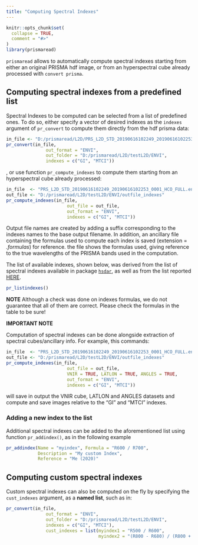 ```yaml
---
title: "Computing Spectral Indexes"
---
```


```r
knitr::opts_chunk$set(
  collapse = TRUE,
  comment = "#>"
)
library(prismaread)
```

`prismaread` allows to automatically compute spectral indexes starting from either an original PRISMA hdf image, or from an hyperspectral cube already processed with `convert prisma`.

## Computing spectral indexes from a predefined list 

Spectral Indexes to be computed can be selected from a list of predefined ones. To do so, either specify a vector of desired indexes as the `indexes` argument of `pr_convert` to compute them directly from the hdf prisma data:

```r
in_file <- "D:/prismaread/L2D/PRS_L2D_STD_20190616102249_20190616102253_0001.he5"
pr_convert(in_file,
               out_format = "ENVI",
               out_folder = "D:/prismaread/L2D/testL2D/ENVI", 
               indexes = c("GI", "MTCI"))
```

, or use function `pr_compute_indexes` to compute them starting from an hyperspectral cube already processed:

```r
in_file  <- "PRS_L2D_STD_20190616102249_20190616102253_0001_HCO_FULL.envi"
out_file <- "D:/prismaread/L2D/testL2D/ENVI/outfile_indexes"
pr_compute_indexes(in_file,
                       out_file = out_file,
                       out_format = "ENVI",
                       indexes = c("GI", "MTCI"))
```

Output file names are created by adding a suffix corresponding to the indexes names to the base output filename. In addition, an ancillary file containing the formulas used to compute each index is saved (extension = *.formulas*) for reference. the file shows the formulas used, giving reference to the true wavelengths of the PRISMA bands used in the computation.

The list of available indexes, shown below, was derived from the list of spectral indexes available in package [`hsdar`](https://cran.r-project.org/web/packages/hsdar/hsdar.pdf), as well as from the list reported [HERE](https://cubert-gmbh.com/applications/vegetation-indices/).

```r

pr_listindexes()

```

**NOTE** Although a check was done on indexes formulas, we do not guarantee that all of them are correct. Please check the formulas in the table to be sure!

**IMPORTANT NOTE**

Computation of spectral indexes can be done alongside extraction of spectral cubes/ancillary info. For example, this commands: 

```r
in_file  <- "PRS_L2D_STD_20190616102249_20190616102253_0001_HCO_FULL.envi"
out_file <- "D:/prismaread/L2D/testL2D/ENVI/outfile_indexes"
pr_compute_indexes(in_file,
                       out_file = out_file,
                       VNIR = TRUE, LATLON = TRUE, ANGLES = TRUE,
                       out_format = "ENVI",
                       indexes = c("GI", "MTCI"))
```

will save in output the VNIR cube, LATLON and ANGLES datasets and compute and save
images relative to the "GI" and "MTCI" indexes. 

### Adding a new index to the list

Additional spectral indexes can be added to the aforementioned list using function `pr_addindex()`, as in the following example

```r
pr_addindex(Name = "myindex", Formula = "R600 / R700", 
            Description = "My custom Index", 
            Reference = "Me (2020)"
```

## Computing custom spectral indexes

Custom spectral indexes can also be computed on the fly by specifying the `cust_indexes`
argument, as a __named list__, such as in:

```r
pr_convert(in_file,
               out_format = "ENVI",
               out_folder = "D:/prismaread/L2D/testL2D/ENVI", 
               indexes = c("GI", "MTCI"), 
               cust_indexes = list(myindex1 = "R500 / R600",
                                   myindex2 = "(R800 - R680) / (R800 + R680)"))
```
